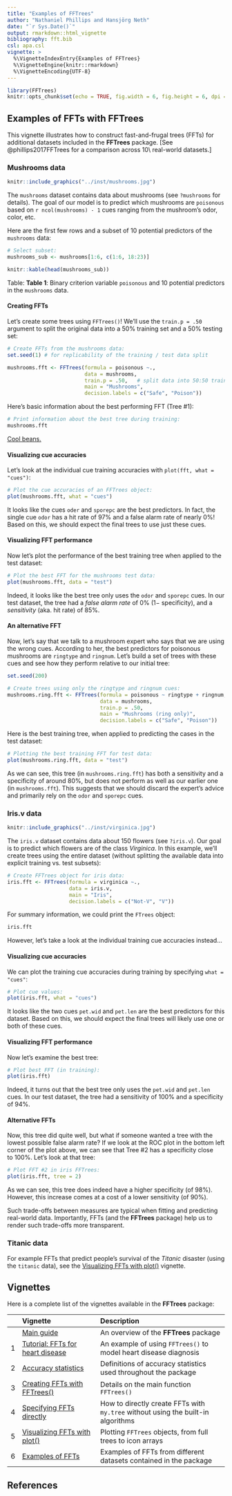 ```yaml
---
title: "Examples of FFTrees"
author: "Nathaniel Phillips and Hansjörg Neth"
date: "`r Sys.Date()`"
output: rmarkdown::html_vignette
bibliography: fft.bib
csl: apa.csl 
vignette: >
  %\VignetteIndexEntry{Examples of FFTrees}
  %\VignetteEngine{knitr::rmarkdown}
  %\VignetteEncoding{UTF-8}
---
```


```r
library(FFTrees)
knitr::opts_chunk$set(echo = TRUE, fig.width = 6, fig.height = 6, dpi = 100, out.width = "600px", fig.align = 'center', message = FALSE)
```


## Examples of FFTs with **FFTrees** 

This vignette illustrates how to construct fast-and-frugal trees (FFTs) for additional datasets included in the **FFTrees** package. 
[See @phillips2017FFTrees for a comparison across 10\ real-world datasets.] 

### Mushrooms data

```r
knitr::include_graphics("../inst/mushrooms.jpg")
```

The `mushrooms` dataset contains data about mushrooms (see `?mushrooms` for details). 
The goal of our model is to predict which mushrooms are `poisonous` based on `r ncol(mushrooms) - 1` cues ranging from the mushroom's odor, color, etc. 

Here are the first few rows and a subset of 10\ potential predictors of the `mushrooms` data:

```r
# Select subset:
mushrooms_sub <- mushrooms[1:6, c(1:6, 18:23)]

knitr::kable(head(mushrooms_sub))
```

Table: **Table 1**: Binary criterion variable\ `poisonous` and 10\ potential predictors in the `mushrooms` data.

#### Creating FFTs 

Let's create some trees using `FFTrees()`! 
We'll use the `train.p = .50` argument to split the original data into a $50$%\ training set and a $50$%\ testing set: 

```r
# Create FFTs from the mushrooms data: 
set.seed(1) # for replicability of the training / test data split

mushrooms.fft <- FFTrees(formula = poisonous ~.,
                         data = mushrooms,
                         train.p = .50,   # split data into 50:50 training/test subsets
                         main = "Mushrooms",
                         decision.labels = c("Safe", "Poison"))   
```

Here's basic information about the best performing FFT (Tree\ #1): 

```r
# Print information about the best tree during training:
mushrooms.fft
```

[Cool beans.](https://goo.gl/B7YDuC)

#### Visualizing cue accuracies

Let's look at the individual cue training accuracies with `plot(fft, what = "cues")`: 

```r
# Plot the cue accuracies of an FFTrees object:
plot(mushrooms.fft, what = "cues")
```

It looks like the cues `oder` and `sporepc` are the best predictors. 
In fact, the single cue `odor` has a hit rate of\ $97$% and a false alarm rate of nearly\ $0$%! 
Based on this, we should expect the final trees to use just these cues. 

#### Visualizing FFT performance 

Now let's plot the performance of the best training tree when applied to the test dataset: 

```r
# Plot the best FFT for the mushrooms test data: 
plot(mushrooms.fft, data = "test")
```

Indeed, it looks like the best tree only uses the\ `odor` and\ `sporepc` cues. 
In our test dataset, the tree had a _false alarm rate_ of\ $0$% ($1 -$\ specificity), and a _sensitivity_ (aka. hit rate) of\ $85$%.

#### An alternative FFT 

Now, let's say that we talk to a mushroom expert who says that we are using the wrong cues. 
According to her, the best predictors for poisonous mushrooms are `ringtype` and `ringnum`. 
Let's build a set of trees with these cues and see how they perform relative to our initial tree: 

```r
set.seed(200)
```


```r
# Create trees using only the ringtype and ringnum cues: 
mushrooms.ring.fft <- FFTrees(formula = poisonous ~ ringtype + ringnum,
                              data = mushrooms,
                              train.p = .50,
                              main = "Mushrooms (ring only)",
                              decision.labels = c("Safe", "Poison"))
```

Here is the best training tree, when applied to predicting the cases in the test dataset:

```r
# Plotting the best training FFT for test data: 
plot(mushrooms.ring.fft, data = "test")
```

<!-- Conclusion: -->

As we can see, this tree (in `mushrooms.ring.fft`) has both a sensitivity and a specificity of around\ $80$%, but does not perform as well as our earlier one (in `mushrooms.fft`). 
This suggests that we should discard the expert's advice and primarily rely on the\ `odor` and\ `sporepc` cues. 


### Iris.v data 

```r
knitr::include_graphics("../inst/virginica.jpg")
```

The `iris.v` dataset contains data about 150\ flowers (see `?iris.v`). 
Our goal is to predict which flowers are of the class _Virginica_. 
In this example, we'll create trees using the entire dataset (without splitting the available data into explicit training vs. test subsets): 

```r
# Create FFTrees object for iris data:
iris.fft <- FFTrees(formula = virginica ~.,
                    data = iris.v,
                    main = "Iris",
                    decision.labels = c("Not-V", "V"))
```

For summary information, we could print the `FTrees` object:

```r
iris.fft
```

However, let's take a look at the individual training cue accuracies instead... 

#### Visualizing cue accuracies

We can plot the training cue accuracies during training by specifying `what = "cues"`:

```r
# Plot cue values: 
plot(iris.fft, what = "cues")
```

It looks like the two cues\ `pet.wid` and\ `pet.len` are the best predictors for this dataset. 
Based on this, we should expect the final trees will likely use one or both of these cues.

#### Visualizing FFT performance 

Now let's examine the best tree:

```r
# Plot best FFT (in training): 
plot(iris.fft)
```

Indeed, it turns out that the best tree only uses the\ `pet.wid` and\ `pet.len` cues. 
In our test dataset, the tree had a sensitivity of\ 100% and a specificity of\ 94%.

#### Alternative FFTs

Now, this tree did quite well, but what if someone wanted a tree with the lowest possible false alarm rate? 
If we look at the ROC plot in the bottom left corner of the plot above, we can see that Tree\ #2 has a specificity close to\ 100%. 
Let's look at that tree: 

```r
# Plot FFT #2 in iris FFTrees: 
plot(iris.fft, tree = 2)
```

As we can see, this tree does indeed have a higher specificity (of\ 98%). 
However, this increase comes at a cost of a lower sensitivity (of\ 90%). 

Such trade-offs between measures are typical when fitting and predicting real-world data. 
Importantly, FFTs (and the **FFTrees** package) help us to render such trade-offs more transparent. 


### Titanic data

For example FFTs that predict people's survival of the _Titanic_ disaster (using the `titanic` data), see the [Visualizing FFTs with plot()](FFTrees_plot.html) vignette. 


## Vignettes

<!-- Table of all vignettes: -->

Here is a complete list of the vignettes available in the **FFTrees** package: 

|   | Vignette | Description |
|--:|:------------------------------|:-------------------------------------------------|
|   | [Main guide](guide.html) | An overview of the **FFTrees** package |
| 1 | [Tutorial: FFTs for heart disease](FFTrees_heart.html)   | An example of using `FFTrees()` to model heart disease diagnosis |
| 2 | [Accuracy statistics](FFTrees_accuracy_statistics.html) | Definitions of accuracy statistics used throughout the package |
| 3 | [Creating FFTs with FFTrees()](FFTrees_function.html) | Details on the main function `FFTrees()` |
| 4 | [Specifying FFTs directly](FFTrees_mytree.html)   | How to directly create FFTs with `my.tree` without using the built-in algorithms |
| 5 | [Visualizing FFTs with plot()](FFTrees_plot.html) | Plotting `FFTrees` objects, from full trees to icon arrays |
| 6 | [Examples of FFTs](FFTrees_examples.html) | Examples of FFTs from different datasets contained in the package |


## References 

<!-- eof. -->

